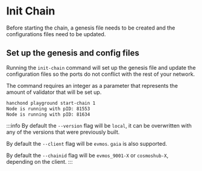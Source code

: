 # Init Chain

Before starting the chain, a genesis file needs to be created and the configurations files need to be updated.

## Set up the genesis and config files

Running the `init-chain` command will set up the genesis file and update the configuration files so the ports do not conflict with the rest of your network.

The command requires an integer as a parameter that represents the amount of validator that will be set up.

```sh
hanchond playground start-chain 1
Node is running with pID: 81553
Node is running with pID: 81634
```

:::info
By default the `--version` flag will be `local`, it can be overwritten with any of the versions that were previously built.

By default the `--client` flag will be `evmos`. `gaia` is also supported.

By default the `--chainid` flag will be `evmos_9001-X` or `cosmoshub-X`, depending on the client.
:::

